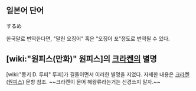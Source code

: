 == 일본어 단어 ==
するめ

한국말로 번역한다면, "말린 오징어" 혹은 "오징어 포"정도로 번역될 수 있다.

== [wiki:"원피스(만화)" 원피스]의 [[크라켄]]의 별명 ==
[wiki:"몽키 D. 루피" 루피]가 길들이면서 이러한 별명을 지었다. 자세한 내용은 [[크라켄(원피스)]] 문항 참조. ~~크라켄이 문어 해왕류라는거는 신경쓰지 말자.~~
